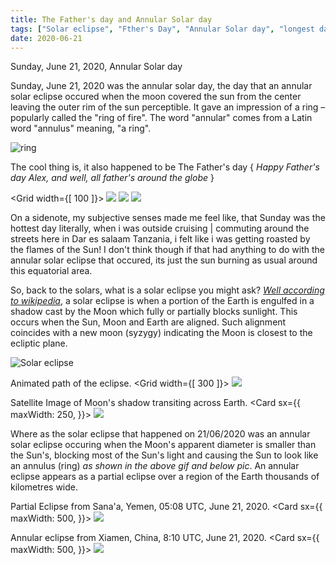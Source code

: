 ```yaml
---
title: The Father's day and Annular Solar day
tags: ["Solar eclipse", "Fther's Day", "Annular Solar day", "longest day of the year 2020"]
date: 2020-06-21
---
```


Sunday, June 21, 2020, Annular Solar day

Sunday, June 21, 2020 was the annular solar day, the day that an annular solar eclipse occured when the moon covered the sun from the center leaving the outer rim of the sun perceptible. It gave an impression of a ring – popularly called the "ring of fire". The word "annular" comes from a Latin word "annulus" meaning, "a ring".

![ring](https://media.giphy.com/media/a213x9xsb5wA/giphy.gif)

The cool thing is, it also happened to be The Father's day { *Happy Father's day Alex, and well, all father's around the globe* }

<Grid width={[ 100 ]}>
    <Image src="https://media.giphy.com/media/xUPGcJyyQsxLzBVMk0/giphy.gif"/>
    <Image src="https://media.giphy.com/media/kEKcOWl8RMLde/giphy.gif"/>
    <Image src="https://media.giphy.com/media/PlaDcSB6yM4z8VHWMb/giphy.gif"/>
</Grid>

On a sidenote, my subjective senses made me feel like, that Sunday was the hottest day literally, when i was outside cruising | commuting around the streets here in Dar es salaam Tanzania, i felt like i was getting roasted by the flames of the Sun! I don't think though if that had anything to do with the annular solar eclipse that occured, its just the sun burning as usual around this equatorial area.

So, back to the solars, what is a solar eclipse you might ask? *[Well according to wikipedia](https://en.wikipedia.org/wiki/Solar_eclipse#Partial_and_annular_eclipses)*, a solar eclipse is when a portion of the Earth is engulfed in a shadow cast by the Moon which fully or partially blocks sunlight. This occurs when the Sun, Moon and Earth are aligned. Such alignment coincides with a new moon (syzygy) indicating the Moon is closest to the ecliptic plane.

![Solar eclipse](https://media.giphy.com/media/3oEhn4OFaCE9mYv8aI/giphy.gif)

Animated path of the eclipse.
<Grid width={[ 300 ]}>
    <Image src="https://upload.wikimedia.org/wikipedia/commons/f/fd/SE2020Jun21A.gif"/>
</Grid>

Satellite Image of Moon's shadow transiting across Earth.
<Card sx={{ maxWidth: 250, }}>
  <Image src="https://upload.wikimedia.org/wikipedia/commons/thumb/a/ad/The_animated_satellite_image_of_Earth_during_solar_eclipse_of_2020_June_21.gif/1200px-The_animated_satellite_image_of_Earth_during_solar_eclipse_of_2020_June_21.gif" />
</Card>

Where as the solar eclipse that happened on 21/06/2020 was an annular solar eclipse occuring when the Moon's apparent diameter is smaller than the Sun's, blocking most of the Sun's light and causing the Sun to look like an annulus (ring) *as shown in the above gif and below pic*. An annular eclipse appears as a partial eclipse over a region of the Earth thousands of kilometres wide.

Partial Eclipse from Sana'a, Yemen, 05:08 UTC, June 21, 2020.
<Card sx={{ maxWidth: 500, }}>
  <Image src="https://upload.wikimedia.org/wikipedia/commons/thumb/d/dc/Solar_Eclipse_2020_-_001.jpg/1200px-Solar_Eclipse_2020_-_001.jpg" />
</Card>

Annular eclipse from Xiamen, China, 8:10 UTC, June 21, 2020.
<Card sx={{ maxWidth: 500, }}>
  <Image src="https://upload.wikimedia.org/wikipedia/commons/c/c6/20200621_Annular_eclipse_in_Xiamen%2C_China_%28cropped%29.jpg"/>
</Card>